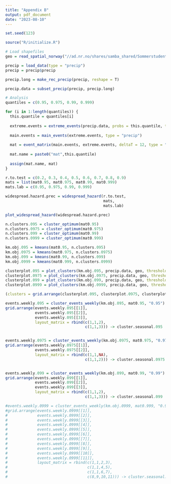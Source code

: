 ```yaml
---
title: "Appendix B"
output: pdf_document
date: "2023-08-10"
---
```


```r
set.seed(123)

source("R/initialize.R")

# Load shapefiles
geo = read_spatial_norway("//ad.nr.no/shares/samba_shared/Sommerstudenter/Henrik/Nyttig/Norgeomriss/")

precip = load_data(type = "precip")
precip = precip$precip

precip.long = make_rec_precip(precip, reshape = T)

precip.data = subset_precip(precip, precip.long)
```


```r
# Analysis
quantiles = c(0.95, 0.975, 0.99, 0.999)

for (i in 1:length(quantiles)) {
  this.quantile = quantiles[i]
  
  extreme.events = extreme_events(precip.data, probs = this.quantile, type = "precip")
  
  main.events = main_events(extreme.events, type = "precip")
  
  mat = event_matrix(main.events, extreme.events, deltaT = 12, type = "precip")
  
  mat.name = paste0("mat",this.quantile)
  
  assign(mat.name, mat)
}
```

```r
r.to.test = c(0.2, 0.3, 0.4, 0.5, 0.6, 0.7, 0.8, 0.9)
mats = list(mat0.95, mat0.975, mat0.99, mat0.999)
mats.lab = c(0.95, 0.975, 0.99, 0.999)

widespread.hazard.prec = widespread_hazard(r.to.test,
                                           mats,
                                           mats.lab)

plot_widespread_hazard(widespread.hazard.prec)
```

```r
n.clusters.095 = cluster_optimum(mat0.95)
n.clusters.0975 = cluster_optimum(mat0.975)
n.clusters.099 = cluster_optimum(mat0.99)
n.clusters.0999 = cluster_optimum(mat0.999)

km.obj.095 = kmeans(mat0.95, n.clusters.095)
km.obj.0975 = kmeans(mat0.975, n.clusters.0975)
km.obj.099 = kmeans(mat0.99, n.clusters.099)
km.obj.0999 = kmeans(mat0.999, n.clusters.0999)

clusterplot.095 = plot_clusters(km.obj.095, precip.data, geo, threshold_label = "0.95", zoom=T)
clusterplot.0975 = plot_clusters(km.obj.0975, precip.data, geo, threshold_label = "0.975", zoom=T)
clusterplot.099 = plot_clusters(km.obj.099, precip.data, geo, threshold_label = "0.99", zoom = T)
clusterplot.0999 = plot_clusters(km.obj.0999, precip.data, geo, threshold_label = "0.999", zoom=T)

(clusters = grid.arrange(clusterplot.095, clusterplot.0975, clusterplot.099, clusterplot.0999))
```

```r

events.weekly.095 = cluster_events_weekly(km.obj.095, mat0.95, "0.95")
grid.arrange(events.weekly.095[[1]], 
             events.weekly.095[[2]],
             events.weekly.095[[3]],
             layout_matrix = rbind(c(1,1,2),
                                   c(1,1,3))) -> cluster.seasonal.095


events.weekly.0975 = cluster_events_weekly(km.obj.0975, mat0.975, "0.975")
grid.arrange(events.weekly.0975[[1]], 
             events.weekly.0975[[2]],
             layout_matrix = rbind(c(1,1,NA),
                                   c(1,1,2))) -> cluster.seasonal.0975


events.weekly.099 = cluster_events_weekly(km.obj.099, mat0.99, "0.99")
grid.arrange(events.weekly.099[[1]], 
             events.weekly.099[[2]],
             events.weekly.099[[3]],
             layout_matrix = rbind(c(1,1,2),
                                   c(1,1,3))) -> cluster.seasonal.099

#events.weekly.0999 = cluster_events_weekly(km.obj.0999, mat0.999, "0.999")
#grid.arrange(events.weekly.0999[[1]], 
#             events.weekly.0999[[2]],
#             events.weekly.0999[[3]],
#             events.weekly.0999[[4]],
#             events.weekly.0999[[5]],
#             events.weekly.0999[[6]],
#             events.weekly.0999[[7]],
#             events.weekly.0999[[8]],
#             events.weekly.0999[[9]],
#             events.weekly.0999[[10]],
#             events.weekly.0999[[11]],
#             layout_matrix = rbind(c(1,1,2,3),
#                                   c(1,1,4,5),
#                                   c(1,1,6,7),
#                                   c(8,9,10,11))) -> cluster.seasonal.099

```


